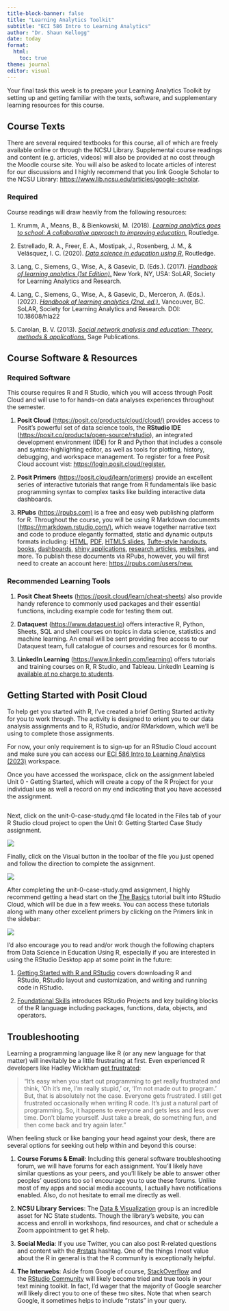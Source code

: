 ```yaml
---
title-block-banner: false
title: "Learning Analytics Toolkit"
subtitle: "ECI 586 Intro to Learning Analytics"
author: "Dr. Shaun Kellogg"
date: today
format:
  html:
    toc: true
theme: journal
editor: visual
---
```


Your final task this week is to prepare your Learning Analytics Toolkit by setting up and getting familiar with the texts, software, and supplementary learning resources for this course.

## **Course Texts**

There are several required textbooks for this course, all of which are freely available online or through the NCSU Library. Supplemental course readings and content (e.g. articles, videos) will also be provided at no cost through the Moodle course site. You will also be asked to locate articles of interest for our discussions and I highly recommend that you link Google Scholar to the NCSU Library: <https://www.lib.ncsu.edu/articles/google-scholar>.

### **Required**

Course readings will draw heavily from the following resources:  

1.  Krumm, A., Means, B., & Bienkowski, M. (2018). [*Learning analytics goes to school: A collaborative approach to improving education.*](https://catalog.lib.ncsu.edu/catalog/NCSU4862134) Routledge.

2.  Estrellado, R. A., Freer, E. A., Mostipak, J., Rosenberg, J. M., & Velásquez, I. C. (2020). [*Data science in education using R*.](https://datascienceineducation.com/) Routledge.

3.  Lang, C., Siemens, G., Wise, A., & Gasevic, D. (Eds.). (2017). [*Handbook of learning analytics (1st Edition)*.](https://www.solaresearch.org/publications/hla-17/) New York, NY, USA: SoLAR, Society for Learning Analytics and Research.

4.  Lang, C., Siemens, G., Wise, A., & Gasevic, D., Merceron, A. (Eds.). (2022). [*Handbook of learning analytics (2nd. ed.)*.](https://www.solaresearch.org/publications/hla-22/ "https://www.solaresearch.org/publications/hla-22/") Vancouver, BC. SoLAR, Society for Learning Analytics and Research. DOI: 10.18608/hla22

5.  Carolan, B. V. (2013). [*Social network analysis and education: Theory, methods & applications*.](https://catalog.lib.ncsu.edu/catalog/NCSU2803782) Sage Publications.

## **Course Software & Resources**

### Required Software

This course requires R and R Studio, which you will access through Posit Cloud and will use to for hands-on data analyses experiences throughout the semester.

1.  **Posit Cloud** (<https://posit.co/products/cloud/cloud/)> provides access to Posit's powerful set of data science tools, the **RStudio IDE** ([https://posit.co/products/open-source/rstudio](https://posit.co/products/open-source/rstudio/)), an integrated development environment (IDE) for R and Python that includes a console and syntax-highlighting editor, as well as tools for plotting, history, debugging, and workspace management. To register for a free Posit Cloud account vist: <https://login.posit.cloud/register.>

2.  **Posit Primers** (<https://posit.cloud/learn/primers>) provide an excellent series of interactive tutorials that range from R fundamentals like basic programming syntax to complex tasks like building interactive data dashboards.

3.  **RPubs** (<https://rpubs.com)> is a free and easy web publishing platform for R. Throughout the course, you will be using R Markdown documents (<https://rmarkdown.rstudio.com/)>, which weave together narrative text and code to produce elegantly formatted, static and dynamic outputs formats including: [HTML](https://bookdown.org/yihui/rmarkdown/html-document.html), [PDF](https://bookdown.org/yihui/rmarkdown/pdf-document.html), [HTML5 slides](https://bookdown.org/yihui/rmarkdown/ioslides-presentation.html), [Tufte-style handouts](https://bookdown.org/yihui/rmarkdown/tufte-handouts.html), [books](https://bookdown.org/), [dashboards](https://rmarkdown.rstudio.com/flexdashboard/), [shiny applications](https://bookdown.org/yihui/rmarkdown/shiny-documents.html), [research articles](https://github.com/rstudio/rticles), [websites](https://bookdown.org/yihui/rmarkdown/rmarkdown-site.html), and more. To publish these documents via RPubs, however, you will first need to create an account here: <https://rpubs.com/users/new.>

### Recommended Learning Tools

1.  **Posit** **Cheat Sheets** (<https://posit.cloud/learn/cheat-sheets>) also provide handy reference to commonly used packages and their essential functions, including example code for testing them out.

2.  **Dataquest** (<https://www.dataquest.io>) offers interactive R, Python, Sheets, SQL and shell courses on topics in data science, statistics and machine learning. An email will be sent providing free access to our Dataquest team, full catalogue of courses and resources for 6 months.

3.  **LinkedIn Learning** ([https://www.linkedin.com/learning)](https://www.linkedin.com/learning) offers tutorials and training courses on R, R Studio, and Tableau. LinkedIn Learning is [available at no charge to students](https://www.lib.ncsu.edu/faq/what-is-linkedin-learning).

## **Getting Started with Posit Cloud**

To help get you started with R, I've created a brief Getting Started activity for you to work through. The activity is designed to orient you to our data analysis assignments and to R, RStudio, and/or RMarkdown, which we'll be using to complete those assignments.

For now, your only requirement is to sign-up for an RStudio Cloud account and make sure you can access our [ECI 586 Intro to Learning Analytics (2023)](https://posit.cloud/spaces/399154/join?access_code=0VTsUSIXKD1knmHEZZerH6aYg0Q-_e-TKV-a94Bp) workspace.

Once you have accessed the workspace, click on the assignment labeled Unit 0 - Getting Started, which will create a copy of the R Project for your individual use as well a record on my end indicating that you have accessed the assignment. 

![](img/getting-started.png){alt="" fig-align="center"}

Next, click on the unit-0-case-study.qmd file located in the Files tab of your R Studio cloud project to open the Unit 0: Getting Started Case Study assignment. 

![](img/files-pane.png){fig-align="center"}

Finally, click on the Visual button in the toolbar of the file you just opened and follow the direction to complete the assignment. 

![](img/visual-editor.png){fig-align="center"}

After completing the unit-0-case-study.qmd assignment, I highly recommend getting a head start on the [The Basics](https://rstudio.cloud/learn/primers/1) tutorial built into RStudio Cloud, which will be due in a few weeks. You can access these tutorials along with many other excellent primers by clicking on the Primers link in the sidebar:

![](img/primers.png){fig-align="center"}

I'd also encourage you to read and/or work though the following chapters from Data Science in Education Using R, especially if you are interested in using the RStudio Desktop app at some point in the future: 

1.  [Getting Started with R and RStudio](https://datascienceineducation.com/c05.html) covers downloading R and RStudio, RStudio layout and customization, and writing and running code in RStudio.

2.  [Foundational Skills](https://datascienceineducation.com/c06.html) introduces RStudio Projects and key building blocks of the R language including packages, functions, data, objects, and operators. 

## **Troubleshooting**

Learning a programming language like R (or any new language for that matter) will inevitably be a little frustrating at first. Even experienced R developers like Hadley Wickham [get frustrated](#0):

> "It's easy when you start out programming to get really frustrated and think, 'Oh it's me, I'm really stupid,' or, 'I'm not made out to program.' But, that is absolutely not the case. Everyone gets frustrated. I still get frustrated occasionally when writing R code. It's just a natural part of programming. So, it happens to everyone and gets less and less over time. Don't blame yourself. Just take a break, do something fun, and then come back and try again later."

When feeling stuck or like banging your head against your desk, there are several options for seeking out help within and beyond this course:

1.  **Course Forums & Email**: Including this general software troubleshooting forum, we will have forums for each assignment. You'll likely have similar questions as your peers, and you'll likely be able to answer other peoples' questions too so I encourage you to use these forums. Unlike most of my apps and social media accounts, I actually have notifications enabled. Also, do not hesitate to email me directly as well. 

2.  **NCSU Library Services**: The [Data & Visualization](https://www.lib.ncsu.edu/services/data-visualization) group is an incredible asset for NC State students. Though the library's website, you can access and enroll in workshops, find resources, and chat or schedule a Zoom appointment to get R help. 

3.  **Social Media**: If you use Twitter, you can also post R-related questions and content with the [#rstats](https://twitter.com/search?q=%23rstats&src=typed_query) hashtag. One of the things I most value about the R in general is that the R community is exceptionally helpful.

4.  **The Interwebs**: Aside from Google of course, [StackOverflow](https://stackoverflow.com/) and the [RStudio Community](https://community.rstudio.com/) will likely become tried and true tools in your text mining toolkit. In fact, I'd wager that the majority of Google searcher will likely direct you to one of these two sites. Note that when search Google, it sometimes helps to include "rstats" in your query. 
